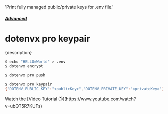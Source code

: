   'Print fully managed public/private keys for .env file.'

##### [Advanced](/docs/pro#advanced)
# dotenvx pro keypair

<p className="lead">{description}</p>

```sh
$ echo "HELLO=World" > .env
$ dotenvx encrypt

$ dotenvx pro push

$ dotenvx pro keypair
{"DOTENV_PUBLIC_KEY":"<publicKey>","DOTENV_PRIVATE_KEY":"<privateKey>"}
```

<Note>
Watch the [Video Tutorial 📺](https://www.youtube.com/watch?v=ubQT5R7KUFs)
</Note>
